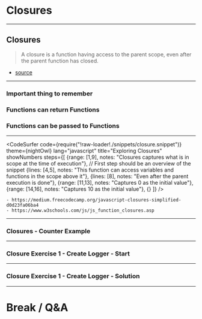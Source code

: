


# Closures

---

## Closures

> A closure is a function having access to the parent scope, even after the parent function has closed.

- [source](https://www.w3schools.com/js/js_function_closures.asp)

---

### Important thing to remember

<Appear>
    <h3>Functions can return Functions</h3>
    <h3>Functions can be passed to Functions</h3>
</Appear>

---

<CodeSurfer
  code={require("!raw-loader!./snippets/closure.snippet")}
  theme={nightOwl}
  lang="javascript"
  title="Exploring Closures"
  showNumbers
  steps={[
    {range: [1,9], notes: "Closures captures what is in scope at the time of execution"}, // First step should be an overview of the snippet
    {lines: [4,5], notes: "This function can access variables and functions in the scope above it"},
    {lines: [8], notes: "Even after the parent execution is done"},
    {range: [11,13], notes: "Captures 0 as the initial value"},
    {range: [14,16], notes: "Captures 10 as the initial value"},
    {}
  ]}
/>

```notes
- https://medium.freecodecamp.org/javascript-closures-simplified-d0d23fa06ba4
- https://www.w3schools.com/js/js_function_closures.asp
```

---

### Closures - Counter Example

<ReplIt src="https://repl.it/@e_schultz/Exploring-Closures?lite=true"/>

<!--
<div style={{height: '80vh', display: 'block'}}>
    <iframe height="100%" style={{height: '100%'}} width="100%" src="https://repl.it/@e_schultz/Exploring-Closures?lite=true" scrolling="no" frameBorder="no"  allowFullScreen={true} sandbox="allow-forms allow-pointer-lock allow-popups allow-same-origin allow-scripts allow-modals">
    </iframe>
</div>
-->
---

### Closure Exercise 1 - Create Logger - Start

<ReplIt src="https://repl.it/@e_schultz/01-Closure-Exercises-create-logger-start?lite=true"/>

---


### Closure Exercise 1 - Create Logger - Solution

<ReplIt src="https://repl.it/@e_schultz/01-Closure-Exercises-create-logger-solution?lite=true"/>


---

# Break / Q&A
